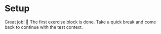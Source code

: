 # Setup

Great job! :tada: The first exercise block is done. Take a quick break and come back to continue with the test context.
